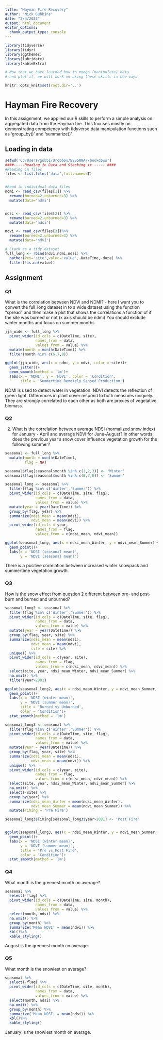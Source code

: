 ```yaml
---
title: "Hayman Fire Recovery"
author: "Nick Gubbins"
date: "2/4/2022"
output: html_document
editor_options: 
  chunk_output_type: console
---
```


```r
library(tidyverse)
library(tidyr)
library(ggthemes)
library(lubridate)
library(kableExtra)

# Now that we have learned how to munge (manipulate) data
# and plot it, we will work on using these skills in new ways

knitr::opts_knit$set(root.dir='..')
```

# Hayman Fire Recovery

In this assignment, we applied our R skills to perform a simple analysis on aggregated 
data from the Hayman fire. This focuses mostly on demonstrating competency with
tidyverse data manipulation functions such as 'group_by()' and 'summarize()'.

## Loading in data

```r
setwd('C:/Users/gubbi/Dropbox/ESS580A7/bookdown')
####-----Reading in Data and Stacking it ----- ####
#Reading in files
files <- list.files('data',full.names=T)


#Read in individual data files
ndmi <- read_csv(files[1]) %>% 
  rename(burned=2,unburned=3) %>%
  mutate(data='ndmi')


ndsi <- read_csv(files[2]) %>% 
  rename(burned=2,unburned=3) %>%
  mutate(data='ndsi')

ndvi <- read_csv(files[3])%>% 
  rename(burned=2,unburned=3) %>%
  mutate(data='ndvi')

# Stack as a tidy dataset
full_long <- rbind(ndvi,ndmi,ndsi) %>%
  gather(key='site',value='value',-DateTime,-data) %>%
  filter(!is.na(value))


```

## Assignment

### Q1 

What is the correlation between NDVI and NDMI? - here I want you to
convert the full_long dataset in to a wide dataset using the 
function "spread" and then make a plot that shows the correlations a
function of if the site was burned or not (x axis should be ndmi)
You should exclude winter months and focus on summer months

```r
jja_wide <- full_long %>%
  pivot_wider(id_cols = c(DateTime, site),
              names_from = data,
              values_from = value) %>%
  mutate(month = month(DateTime)) %>%
  filter(month %in% c(6,7,8))

ggplot(jja_wide, aes(x = ndmi, y = ndvi, color = site))+
  geom_jitter()+
  geom_smooth(method = 'lm')+
  labs(x = 'NDMI', y = 'NDVI', color = 'Condition',
       title = 'Summertime Remotely Sensed Production')
```

NDMI is used to detect water in vegetation. NDVI detects the reflection of green light. Differences in plant cover respond to both measures uniquely. They are strongly correlated to each other as both are proxies of vegetative biomass.

### Q2 

2) What is the correlation between average NDSI (normalized
 snow index) for January - April and average NDVI for June-August?
In other words, does the previous year's snow cover influence vegetation
 growth for the following summer?
 
```r
seasonal <- full_long %>%
  mutate(month = month(DateTime),
         flag = NA)

seasonal$flag[seasonal$month %in% c(1,2,3)] <- 'Winter'
seasonal$flag[seasonal$month %in% c(6,7,8)] <- 'Summer'

seasonal_long <- seasonal %>%
  filter(flag %in% c('Winter','Summer')) %>%
  pivot_wider(id_cols = c(DateTime, site, flag),
              names_from = data,
              values_from = value) %>%
  mutate(year = year(DateTime)) %>%
  group_by(flag, year) %>%
  summarize(ndsi_mean = mean(ndsi),
            ndvi_mean = mean(ndvi)) %>%
  pivot_wider(id_cols = year,
              names_from = flag,
              values_from = c(ndsi_mean, ndvi_mean))

ggplot(seasonal_long, aes(x = ndsi_mean_Winter, y = ndvi_mean_Summer))+
  geom_point()+
  labs(x = 'NDSI (seasonal mean)',
       y = 'NDVI (seasonal mean)')

```

There is a positive correlation between increased winter snowpack and summertime vegetation growth.

### Q3

How is the snow effect from question 2 different between pre- and post-burn
and burned and unburned? 

```r
seasonal_long2 <- seasonal %>%
  filter(flag %in% c('Winter','Summer')) %>%
  pivot_wider(id_cols = c(DateTime, site, flag),
              names_from = data,
              values_from = value) %>% 
  mutate(year = year(DateTime)) %>%
  group_by(flag, year, site) %>%
  summarize(ndsi_mean = mean(ndsi),
            ndvi_mean = mean(ndvi),
            site = site) %>%
  unique() %>%
  pivot_wider(id_cols = c(year, site),
              names_from = flag,
              values_from = c(ndsi_mean, ndvi_mean)) %>%
  select(site, year, ndsi_mean_Winter, ndvi_mean_Summer) %>%
  na.omit() %>%
  filter(year>2001)

ggplot(seasonal_long2, aes(x = ndsi_mean_Winter, y = ndvi_mean_Summer, color = site))+
  geom_point()+
  labs(x = 'NDSI (winter mean)',
       y = 'NDVI (summer mean)',
       title = 'Burned vs Unburned',
       color = 'Condition')+
  stat_smooth(method = 'lm')

```


```r
seasonal_long3 <- seasonal %>%
  filter(flag %in% c('Winter','Summer')) %>%
  pivot_wider(id_cols = c(DateTime, site, flag),
              names_from = data,
              values_from = value) %>% 
  mutate(year = year(DateTime)) %>%
  group_by(flag, year, site) %>%
  summarize(ndsi_mean = mean(ndsi),
            ndvi_mean = mean(ndvi)) %>%
  unique() %>%
  pivot_wider(id_cols = c(year, site),
              names_from = flag,
              values_from = c(ndsi_mean, ndvi_mean)) %>%
  select(site, year, ndsi_mean_Winter, ndvi_mean_Summer) %>%
  na.omit() %>%
  select(-site) %>%
  group_by(year) %>%
  summarize(ndsi_mean_Winter = mean(ndsi_mean_Winter),
            ndvi_mean_Summer = mean(ndvi_mean_Summer)) %>%
  mutate(Timing = 'Pre Fire')

seasonal_long3$Timing[seasonal_long3$year>2001] <- 'Post Fire'


ggplot(seasonal_long3, aes(x = ndsi_mean_Winter, y = ndvi_mean_Summer, color = Timing))+
  geom_point()+
  labs(x = 'NDSI (winter mean)',
       y = 'NDVI (summer mean)',
       title = 'Pre vs Post Fire',
       color = 'Condition')+
  stat_smooth(method = 'lm')
```


### Q4

What month is the greenest month on average? 

```r
seasonal %>%
  select(-flag) %>%
  pivot_wider(id_cols = c(DateTime, site, month),
              names_from = data,
              values_from = value) %>%
  select(month, ndvi) %>%
  na.omit() %>%
  group_by(month) %>%
  summarize('Mean NDVI' = mean(ndvi)) %>%
  kbl()%>%
  kable_styling()
```

August is the greenest month on average.

### Q5 

What month is the snowiest on average?

```r
seasonal %>%
  select(-flag) %>%
  pivot_wider(id_cols = c(DateTime, site, month),
              names_from = data,
              values_from = value) %>%
  select(month, ndsi) %>%
  na.omit() %>%
  group_by(month) %>%
  summarize('Mean NDSI' = mean(ndsi)) %>%
  kbl()%>%
  kable_styling()
```

January is the snowiest month on average.



